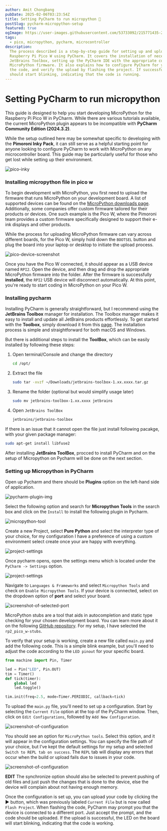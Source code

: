 ```yaml
---
author: Amit Chongbang
pubDate: 2025-02-06T03:23:54Z
title: Setting PyCharm to run micropython 🐍
postSlug: pycharm-micropython-setup
featured: true
ogImage: https://user-images.githubusercontent.com/53733092/215771435-25408246-2309-4f8b-a781-1f3d93bdf0ec.png
tags:
  - pico, micropython, pycharm, microcontroller
description:
  The process described is a step-by-step guide for setting up and uploading MicroPython code to a
  Raspberry Pi Pico W using PyCharm. It covers the installation of necessary tools such as the
  JetBrains Toolbox, setting up the PyCharm IDE with the appropriate configurations, and installing
  MicroPython firmware. It also explains how to configure PyCharm for your specific device, upload
  the code, and verify the upload by flashing the project. If successful, the LED on the Pico W
  should start blinking, indicating that the code is running.
---
```



# Setting PyCharm to run micropython

This guide is designed to help you start developing MicroPython for the Raspberry Pi Pico W in
PyCharm. While there are various tutorials available, the current MicroPython plugin appears to be
incompatible with **PyCharm Community Edition (2024.3.2)**.

While the setup outlined here may be somewhat specific to developing with the **Pimoroni Inky
Pack**, it can still serve as a helpful starting point for anyone looking to configure PyCharm to
work with MicroPython on any microcontroller board. This guide may be particularly useful for those
who get lost while setting up their environment.

![pico-inky](../images/pycharm-micropython/pico-inky.webp)

### Installing micropython file in pico w

To begin development with MicroPython, you first need to upload the firmware that runs MicroPython
on your development board. A list of supported devices can be found on the
[MicroPython downloads page](https://micropython.org/download/). Additionally, some companies offer
custom firmware tailored for their products or devices. One such example is the Pico W, where the
Pimoroni team provides a custom firmware specifically designed to support their e-ink displays and
other products.

While the process for uploading MicroPython firmware can vary across different boards, for the Pico
W, simply hold down the `BOOTSEL` button and plug the board into your laptop or desktop to initiate
the upload process.

![pico-device-screenshot](../images/pycharm-micropython/rpi-pico.webp)

Once you have the Pico W connected, it should appear as a USB device named `RPI2`. Open the device,
and then drag and drop the appropriate MicroPython firmware into the folder. After the firmware is
successfully **installed**, the `RPI2` USB device will disconnect automatically. At this point,
you're ready to start coding in MicroPython on your Pico W.

### Installing pycharm

Installing PyCharm is generally straightforward, but I recommend using the **JetBrains Toolbox**
manager for installation. The Toolbox manager makes it easy to install and update all JetBrains
products effortlessly. To get started with the **Toolbox**, simply download it from this
[page](https://www.jetbrains.com/toolbox-app/). The installation process is simple and
straightforward for both macOS and Windows.

But there is additional steps to install the **ToolBox**, which can be easily installed by following
these steps:

1. Open terminal/Console and change the directory

   ```bash
   cd /opt/
   ```

2. Extract the file

   ```bash
   sudo tar -xvzf ~/Downloads/jetbrains-toolbox-1.xx.xxxx.tar.gz
   ```

3. Rename the folder (optional but would simplify usage later)

   ```bash
   sudo mv jetbrains-toolbox-1.xx.xxxx jetbrains
   ```

4. Open `JetBrains ToolBox`

   ```bash
   jetbrains/jetbrains-toolbox
   ```

If there is an issue that it cannot open the file just install following pacakge, with your given
package manager:

```bash
sudo apt-get install libfuse2
```

After installing **JetBrains ToolBox**, procced to install PyCharm and on the setup of Micropython
on Pycharm will be done on the next section.

### Setting up Micropython in PyCharm

Open up Pycharm and there should be **Plugins** option on the left-hand side of application.

![pycharm-plugin-img](../images/pycharm-micropython/pycharm-plugin.webp)

Select the following option and search for **Micropython Tools** in the search box and click on the
`Install` to install the following plugin in Pycharm.

![micropython-tool](../images/pycharm-micropython/micropython-tool.webp)

Create a new Project, select **Pure Python** and select the interpreter type of your choice, for my
configuration I have a preference of using a custom environment select create once your are happy
with everything.

![project-settings](../images/pycharm-micropython/project-settings.webp)

Once pycharm opens, open the settings menu which is located under the `PyCharm -> Settings` option.

![project-settings](../images/pycharm-micropython/pycharm-settings.webp)

Navigate to `Languages & Frameworks` and select `Micropython Tools` and check on
`Enable Micropython Tools`. If your device is connected, select on the dropdown option of **port**
and select your board.

![screenshot-of-selected-port](../images/pycharm-micropython/settings-configs.webp)

MicroPython stubs are a tool that aids in autocompletion and static type checking for your chosen
development board. You can learn more about it on the following
[GitHub repository](https://github.com/Josverl/micropython-stubs). For my setup, I have selected the
`rp2_pico_w-stubs`.

To verify that your setup is working, create a new file called `main.py` and add the following code.
This is a simple blink example, but you'll need to adjust the code according to the `LED pinout` for
your specific board.

```python
from machine import Pin, Timer

led = Pin("LED", Pin.OUT)
tim = Timer()
def tick(timer):
    global led
    led.toggle()

tim.init(freq=2.5, mode=Timer.PERIODIC, callback=tick)
```

To upload the `main.py` file, you'll need to set up a configuration. Start by selecting the
`Current File` option at the top of the PyCharm window. Then, click on `Edit Configurations`,
followed by `Add New Configuration`.

![screenshot-of-configuration](../images/pycharm-micropython/run-config-settings.webp)

You should see an option for `MicroPython tools`. Select this option, and it will appear in the
configuration settings. You can specify the file path of your choice, but I’ve kept the default
settings for my setup and selected `Switch to REPL tab on success`. The `REPL` tab will display any
errors that occur when the build or upload fails due to issues in your code.

![screenshot-of-configuration](../images/pycharm-micropython/set-run-config.webp)

**EDIT** The synchronize option should also be selected to prevent pushing of old files and just
push the changes that is done to the device, else the device will complain about not having enough
memory.

Once the configuration is set up, you can upload your code by clicking the ▶️ button, which was
previously labeled `Current File` but is now called `Flash Project`. When flashing the code, PyCharm
may prompt you that the device is connected to a different port. Just accept the prompt, and the
code should be uploaded. If the upload is successful, the LED on the board will start blinking,
indicating that the code is working.
